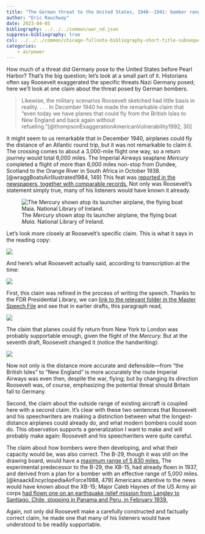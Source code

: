 ```yaml
---
title: "The German threat to the United States, 1940--1941: bomber range"
author: "Eric Rauchway"
date: 2023-04-05
bibliography: ../../../common/war_nd.json
suppress-bibliography: true
csl: ../../../common/chicago-fullnote-bibliography-short-title-subsequent.csl
categories:
    - airpower
---
```


How much of a threat did Germany pose to the United States before Pearl Harbor? That's the big question; let's look at a small part of it. Historians often say Roosevelt exaggerated the specific threats Nazi Germany posed; here we'll look at one claim about the threat posed by German bombers.

> Likewise, the military scenarios Roosevelt sketched had little basis in reality. . . . In December 1940 he made the remarkable claim that "even today we have planes that could fly from the British Isles to New England and back again without refueling."[@thompsonExaggerationAmericanVulnerability1992, 30]


It might seem to us remarkable that in December 1940, airplanes could fly the distance of an Atlantic round trip, but it was not remarkable to claim it. The crossing comes to about a 3,000-mile flight one way, so a return journey would total 6,000 miles. The Imperial Airways seaplane *Mercury* completed a flight of more than 6,000 miles non-stop from Dundee, Scotland to the Orange River in South Africa in October 1938.[@wraggBoatsAirIllustrated1984, 149] This feat was [reported in the newspapers, together with comparable records.](https://nyti.ms/3nTEwJC) Not only was Roosevelt's statement simply true, many of his listeners would have known it already.

![The *Mercury* shown atop its launcher airplane, the flying boat *Maia.* National Library of Ireland.](https://www.nli.ie/digital/vtls000249986.jpg)

Let's look more closely at Roosevelt's specific claim. This is what it says in the reading copy:

![](range_claim.png)

And here's what Roosevelt actually said, according to transcription at the time:

![](range_claim_as_said.png)

First, this claim was refined in the process of writing the speech. Thanks to the FDR Presidential Library, we can [link to the relevant folder in the Master Speech File](http://www.fdrlibrary.marist.edu/_resources/images/msf/msf01403,) and see that in earlier drafts, this paragraph read,

![](earlier_claim.png)

The claim that planes could fly return from New York to London was probably supportable enough, given the flight of the *Mercury.* But at the seventh draft, Roosevelt changed it (notice the handwriting):

![](revised_claim.png)

Now not only is the distance more accurate and defensible---from "the British Isles" to "New England" is more accurately the route Imperial Airways was even then, despite the war, flying; but by changing its direction Roosevelt was, of course, emphasizing the potential threat should Britain fall to Germany.

Second, the claim about the outside range of existing aircraft is coupled here with a second claim. It's clear with these two sentences that Roosevelt and his speechwriters are making a distinction between what the longest-distance airplanes could already do, and what modern bombers could soon do. This observation supports a generalization I want to make and will probably make again: Roosevelt and his speechwriters were quite careful. 

The claim about how bombers were then developing, and what their capacity would be, was also correct. The B-29, though it was still on the drawing board, would have a [maximum range of 5,830 miles.](https://www.boeing.com/history/products/b-29-superfortress.page) The experimental predecessor to the B-29, the XB-15, had already flown in 1937, and derived from a plan for a bomber with an effective range of 5,000 miles.[@knaackEncyclopediaAirForce1988, 479] Americans attentive to the news would have known about the XB-15; Major Caleb Haynes of the US Army air corps [had flown one on an earthquake relief mission from Langley to Santiago, Chile, stopping in Panama and Peru, in February 1939.](https://nyti.ms/3GlePbu)

Again, not only did Roosevelt make a carefully constructed and factually correct claim, he made one that many of his listeners would have understood to be readily supportable.
